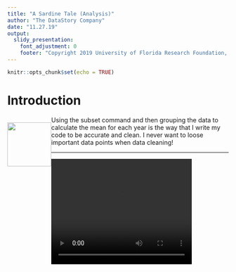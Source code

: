 ---
title: "A Sardine Tale (Analysis)"
author: "The DataStory Company"
date: "11.27.19"
output: 
  slidy_presentation:
    font_adjustment: 0
    footer: "Copyright 2019 University of Florida Research Foundation, Inc. All Rights Reserved."
---

```{r setup, include=FALSE}
knitr::opts_chunk$set(echo = TRUE) 
```

# Introduction

<div style="float:left">

![](../fig/body_snarky.svg){width=100px; height=100px}

</div>

Using the subset command and then grouping the data to calculate the mean for each year is the way that I write my code to be accurate and clean. I never want to loose important data points when data cleaning!

---

<video width="320" height="240" controls>
  <source src="../fig/small.mp4" type="video/mp4"></source>
</video>



